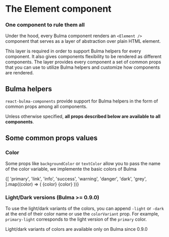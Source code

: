 
<Meta title="Core Component/Basics" />

# The Element component
### One component to rule them all

Under the hood, every Bulma component renders an `<Element />` component that serves as a layer of abstraction
over plain HTML element.

This layer is required in order to support Bulma helpers for every component.
It also gives components flexibility to be rendered as different components. The layer provides every component
a set of common props that you can use to utilize Bulma helpers and customize how components are rendered.

## Bulma helpers

`react-bulma-components` provide support for Bulma helpers in the form of common props among all components.

Unless otherwise specified, **all props described below are available to all components**.

## Some common props values

### Color

Some props like `backgroundColor` or `textColor` allow you to pass the name of the color variable, we implemente the basic colors of Bulma

<Block>
<Container>
  <Columns>
    {[
      'primary',
      'link',
      'info',
      'success',
      'warning',
      'danger',
      'dark',
      'grey',
    ].map((color) => (
      <Columns.Column size={3}>
        <Columns>
          <Columns.Column style={{ textTransform: 'capitalize' }}>{color}</Columns.Column>
        </Columns>
        <Card>
          <Notification color={color}>{color}</Notification>
        </Card>
      </Columns.Column>
    ))}
  </Columns>
</Container>
</Block>


### Light/Dark versions (Bulma >= 0.9.0)

To use the light/dark variants of the colors, you can append `-light` or `-dark` at the end of their color name or use the `colorVariant` prop.
For example, `primary-light` corresponds to the light version of the `primary` color.

<Block>
<Message color="info">
  <Message.Body>
    Light/dark variants of colors are available only on Bulma since 0.9.0
  </Message.Body>
</Message>
</Block>

